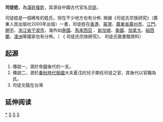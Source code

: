 {{姓氏
|姓氏=司徒
|拼音=Sītú
|注音={{Pinyin2zhuyin|Sī}}{{Pinyin2zhuyin|tú}}
|中国大陆=Situ
|台湾=
|香港=Szeto/Seto/Szto/Situ/Soohoo/Seetho
|澳门=
|新加坡=
|马来西亚=Seto
|越南=Tư Đồ
|韩国=
|反切=
|同音字=
|堂号=
|郡望=[[赵郡|赵郡]]
}}

'''司徒姓'''，為[[漢姓|漢姓]][[複姓|複姓]]，其源自中國古代官名[[司徒|司徒]]。

司徒姓是一個稀有的姓氏，但在不少地方也有分佈.
根據《司徒氏宗族研究》（廣東人民出版社2000年出版）一書，司徒姓在[[香港|香港]]、[[臺灣|臺灣]]、[[廣東省|廣東省]][[廣州市|廣州市]]、[[江門|江門]]、[[开平市|開平]]、[[浙江省|浙江省]][[宁波市|宁波市]]，海外如[[泰國|泰國]]、[[馬來西亞|馬來西亞]] 、[[新加坡|新加坡]]、[[美國|美國]]、[[加拿大|加拿大]]、[[紐西蘭|紐西蘭]]、[[澳洲|澳洲]]等國家也有分佈。{{cn|司徒姓人口大約是四萬五千人。}}（ 《 司徒氏宗族硏究》， 司徒氏圖書館資料）

== 起源 ==
# 傳說一，源於帝[[舜|舜]]後代的一支。
# 傳說二，源於[[春秋時代|春秋時代]][[衞國|衞國]]大夫夏戊的兒子期任司徒之官，其後代以官職為氏。
#司徒文龍在台灣

== 延伸阅读 ==
{{Wikisource further reading}}

[[Category:司徒姓|*]]
[[Category:官名姓氏|S]]
[[Category:复姓|S]]
[[Category:漢姓|S]]